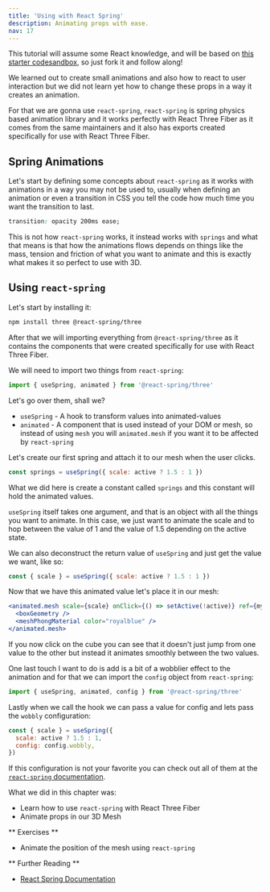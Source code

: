```yaml
---
title: 'Using with React Spring'
description: Animating props with ease.
nav: 17
---
```


This tutorial will assume some React knowledge, and will be based on [this starter codesandbox](https://codesandbox.io/s/interaction-98ppy?file=/src/App.js), so just fork it and follow along!

We learned out to create small animations and also how to react to user interaction but we did not learn yet how to change these props in a way it creates an animation.

For that we are gonna use `react-spring`, `react-spring` is spring physics based animation library and it works perfectly with React Three Fiber as it comes from the same maintainers and it also has exports created specifically for use with React Three Fiber.

## Spring Animations

Let's start by defining some concepts about `react-spring` as it works with animations in a way you may not be used to, usually when defining an animation or even a transition in CSS you tell the code how much time you want the transition to last.

```css
transition: opacity 200ms ease;
```

This is not how `react-spring` works, it instead works with `springs` and what that means is that how the animations flows depends on things like the mass, tension and friction of what you want to animate and this is exactly what makes it so perfect to use with 3D.

## Using `react-spring`

Let's start by installing it:

```bash
npm install three @react-spring/three
```

After that we will importing everything from `@react-spring/three` as it contains the components that were created specifically for use with React Three Fiber.

We will need to import two things from `react-spring`:

```js
import { useSpring, animated } from '@react-spring/three'
```

Let's go over them, shall we?

- `useSpring` - A hook to transform values into animated-values
- `animated` - A component that is used instead of your DOM or mesh, so instead of using `mesh` you will `animated.mesh` if you want it to be affected by `react-spring`

Let's create our first spring and attach it to our mesh when the user clicks.

```js
const springs = useSpring({ scale: active ? 1.5 : 1 })
```

What we did here is create a constant called `springs` and this constant will hold the animated values.

`useSpring` itself takes one argument, and that is an object with all the things you want to animate. In this case, we just want to animate the scale and to hop between the value of 1 and the value of 1.5 depending on the active state.

We can also deconstruct the return value of `useSpring` and just get the value we want, like so:

```js
const { scale } = useSpring({ scale: active ? 1.5 : 1 })
```

Now that we have this animated value let's place it in our mesh:

```jsx
<animated.mesh scale={scale} onClick={() => setActive(!active)} ref={myMesh}>
  <boxGeometry />
  <meshPhongMaterial color="royalblue" />
</animated.mesh>
```

If you now click on the cube you can see that it doesn't just jump from one value to the other but instead it animates smoothly between the two values.

One last touch I want to do is add is a bit of a wobblier effect to the animation and for that we can import the `config` object from `react-spring`:

```js
import { useSpring, animated, config } from '@react-spring/three'
```

Lastly when we call the hook we can pass a value for config and lets pass the `wobbly` configuration:

```js
const { scale } = useSpring({
  scale: active ? 1.5 : 1,
  config: config.wobbly,
})
```

If this configuration is not your favorite you can check out all of them at the [`react-spring` documentation](https://react-spring.io).

What we did in this chapter was:

- Learn how to use `react-spring` with React Three Fiber
- Animate props in our 3D Mesh

<Codesandbox id="gykbc" />

** Exercises **

- Animate the position of the mesh using `react-spring`

** Further Reading **

- [React Spring Documentation](https://www.react-spring.io/)
